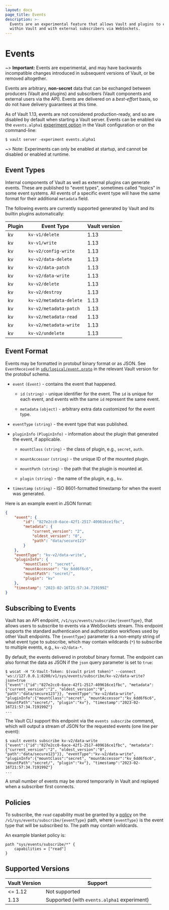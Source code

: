 ```yaml
---
layout: docs
page_title: Events
description: >-
  Events are an experimental feature that allows Vault and plugins to exchange arbitrary activity data
  within Vault and with external subscribers via WebSockets.
---
```


# Events

~> **Important:** Events are experimental, and may have backwards incompatible changes introduced in subsequent versions of Vault, or be removed altogether.

Events are arbitrary, **non-secret** data that can be exchanged between producers (Vault and plugins)
and subscribers (Vault components and external users via the API).
Events are delivered on a *best-effort* basis, so do not have delivery guarantees at this time.

As of Vault 1.13, events are not considered production-ready, and so are disabled by default when starting a Vault server.
Events can be enabled via the `events.alpha1` [experiment option](/vault/docs/configuration#experiments) in the Vault
configuration or on the command-line:

```shell-session
$ vault server -experiment events.alpha1
```

~> Note: Experiments can only be enabled at startup, and cannot be disabled or enabled at runtime.

## Event Types

<!-- This information will probably be migrated to the plugin pages eventually -->

Internal components of Vault as well as external plugins can generate events.
These are published to "event types", sometimes called "topics" in some event systems.
All events of a specific event type will have the same format for their
additional `metadata` field.

The following events are currently supported generated by Vault and its builtin plugins automatically:

| Plugin | Event Type              | Vault version |
| ------ | ----------------------- | ------------- |
| kv     | `kv-v1/delete`          | 1.13          |
| kv     | `kv-v1/write`           | 1.13          |
| kv     | `kv-v2/config-write`    | 1.13          |
| kv     | `kv-v2/data-delete`     | 1.13          |
| kv     | `kv-v2/data-patch`      | 1.13          |
| kv     | `kv-v2/data-write`      | 1.13          |
| kv     | `kv-v2/delete`          | 1.13          |
| kv     | `kv-v2/destroy`         | 1.13          |
| kv     | `kv-v2/metadata-delete` | 1.13          |
| kv     | `kv-v2/metadata-patch`  | 1.13          |
| kv     | `kv-v2/metadata-read`   | 1.13          |
| kv     | `kv-v2/metadata-write`  | 1.13          |
| kv     | `kv-v2/undelete`        | 1.13          |


## Event Format

Events may be formatted in protobuf binary format or as JSON.
See `EventReceived` in [`sdk/logical/event.proto`](https://github.com/hashicorp/vault/blob/main/sdk/logical/event.proto) in the relevant Vault version for the protobuf schema.

- `event` `(Event)` - contains the event that happened.

  - `id` `(string)` - unique identifier for the event. The `id` is unique for each event, and events with the same `id` represent the same event.

  - `metadata` `(object)` - arbitrary extra data customized for the event type.

- `eventType` `(string)` - the event type that was published.

- `pluginInfo` `(PluginInfo)` - information about the plugin that generated the event, if applicable.

  - `mountClass` `(string)` - the class of plugin, e.g., `secret`, `auth`.

  - `mountAccessor` `(string)` - the unique ID of the mounted plugin.

  - `mountPath` `(string)` - the path that the plugin is mounted at.

  - `plugin` `(string)` - the name of the plugin, e.g., `kv`.

- `timestamp` `(string)` - ISO 8601-formatted timestamp for when the event was generated.

Here is an example event in JSON format:

```json
{
    "event": {
        "id": "827e2cc0-6ace-42f1-2517-409616ce1fbc",
        "metadata": {
            "current_version": "2",
            "oldest_version": "0",
            "path": "data/secure123"
        }
    },
    "eventType": "kv-v2/data-write",
    "pluginInfo": {
        "mountClass": "secret",
        "mountAccessor": "kv_6dd6f6c6",
        "mountPath": "secret/",
        "plugin": "kv"
    },
    "timestamp": "2023-02-16T21:57:34.719199Z"
}
```

## Subscribing to Events

Vault has an API endpoint, `/v1/sys/events/subscribe/{eventType}`, that allows users to subscribe to events via a
WebSockets stream.
This endpoint supports the standard authenticaion and authorization workflows used by other Vault endpoints.
The `{eventType}` parameter is a non-empty string of what event type to subscribe, which may contain wildcards (`*`)
to subscribe to multiple events, e.g., `kv-v2/data-*`.

By default, the events delivered in protobuf binary format.
The endpoint can also format the data as JSON if the `json` query parameter is set to `true`:

```shell-session
$ wscat -H "X-Vault-Token: $(vault print token)" --connect 'ws://127.0.0.1:8200/v1/sys/events/subscribe/kv-v2/data-write?json=true
{"event":{"id":"827e2cc0-6ace-42f1-2517-409616ce1fbc", "metadata":{"current_version":"2", "oldest_version":"0", "path":"data/secure123"}}, "eventType":"kv-v2/data-write", "pluginInfo":{"mountClass":"secret", "mountAccessor":"kv_6dd6f6c6", "mountPath":"secret/", "plugin":"kv"}, "timestamp":"2023-02-16T21:57:34.719199Z"}
...
```

The Vault CLI support this endpoint via the `events subscribe` command, which will output a stream of
JSON for the requested events (one line per event):

```shell-session
$ vault events subscribe kv-v2/data-write
{"event":{"id":"827e2cc0-6ace-42f1-2517-409616ce1fbc", "metadata":{"current_version":"2", "oldest_version":"0", "path":"data/secure123"}}, "eventType":"kv-v2/data-write", "pluginInfo":{"mountClass":"secret", "mountAccessor":"kv_6dd6f6c6", "mountPath":"secret/", "plugin":"kv"}, "timestamp":"2023-02-16T21:57:34.719199Z"}
...
```

A small number of events may be stored temporarily in Vault and replayed when a subscriber first connects.

## Policies

To subscribe, the `read` capability must be granted by a [policy](/vault/docs/concepts/policies)
on the `/v1/sys/events/subscribe/{eventType}` path, where `{eventType}` is the event type that will be
subscribed to. The path may contain wildcards.

An example blanket policy is:
```hcl
path "sys/events/subscribe/*" {
    capabilities = ["read"]
}
```


## Supported Versions

| Vault Version | Support                                     |
| ------------- | ------------------------------------------- |
| <= 1.12       | Not supported                               |
| 1.13          | Supported (with `events.alpha1` experiment) |